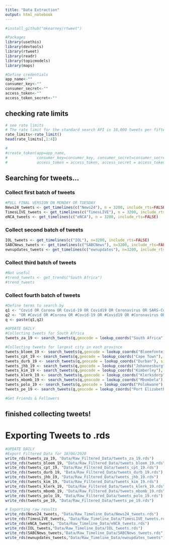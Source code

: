 ```yaml
---
title: "Data Extraction"
output: html_notebook
---
```


```r
#install_github("mkearney/rtweet")

#Packages
library(usethis)
library(devtools)
library(rtweet)
library(readr)
library(topicmodels)
library(maps)
```


```r

#Define credentials
app_name<-""
consumer_key<-""
consumer_secret<-""
access_token<-""
access_token_secret<-""


```

## checking rate limits
```r
# see rate limits
# The rate limit for the standard search API is 18,000 tweets per fifteen minutes. With a bearer token, the rate limit is 45,000 tweets per fifteen minutes. 
rate_limits<-rate_limit()
head(rate_limits[,1:4])
```


```r
#
#create_token(app=app_name,
#             consumer_key=consumer_key, consumer_secret=consumer_secret,
#             access_token = access_token, access_secret = access_token_secret)

```


## Searching for tweets...
### Collect first batch of tweets
```r
#PULL FINAL VERSION ON MONDAY OR TUESDAY
News24_tweets <- get_timelines(c("News24"), n = 3200, include_rts=FALSE)
TimesLIVE_tweets <- get_timelines(c("TimesLIVE"), n = 3200, include_rts=FALSE)
eNCA_tweets <- get_timelines(c("eNCA"), n = 3200, include_rts=FALSE)

```


### Collect second batch of tweets
```r
IOL_tweets <- get_timelines(c("IOL"), n=3200, include_rts=FALSE)
SABCNews_tweets <- get_timelines(c("SABCNews"), n=3200, include_rts=FALSE)
ewnupdates_tweets <- get_timelines(c("ewnupdates"), n=3200, include_rts=FALSE)
```

### Collect third batch of tweets
```r
#Not useful
#trend_tweets <- get_trends("South Africa")
#trend_tweets
```

### Collect fourth batch of tweets
```r
#Define terms to search by
q1 <- "Covid OR Corona OR Covid-19 OR Covid19 OR Coronavirus OR SARS-CoV-2 OR SARS-CoV"
q2 <- "OR #Covid OR #Corona OR #Covid-19 OR #Covid19 OR #Coronavirus OR #SARS-CoV-2 OR #SARS-CoV"
q <- paste(q1,q2)
```


```r
#UPDATE DAILY
#Collecting tweets for South Africa
tweets_za_19 <- search_tweets(q,geocode = lookup_coords("South Africa"), since="2020-06-19", until="2020-06-20", type="recent", include_rts=FALSE, n=18000)

#Collecting tweets for largest city in each province
tweets_bloem_19 <- search_tweets(q,geocode = lookup_coords("Bloemfontein"), since="2020-06-19", until="2020-06-20", type="recent", include_rts=FALSE, n=18000)
tweets_cpt_19 <- search_tweets(q,geocode = lookup_coords("Cape Town"), since="2020-06-19", until="2020-06-20", type="recent", include_rts=FALSE, n=18000)
tweets_durb_19 <- search_tweets(q,geocode = lookup_coords("Durban"), since="2020-06-19", until="2020-06-20", type="recent", include_rts=FALSE, n=18000)
tweets_jhb_19 <- search_tweets(q,geocode = lookup_coords("Johannesburg"), since="2020-06-19", until="2020-06-20", type="recent", include_rts=FALSE, n=18000)
tweets_kim_19 <- search_tweets(q,geocode = lookup_coords("Kimberley"), since="2020-06-19", until="2020-06-20", type="recent", include_rts=FALSE, n=18000)
tweets_klerk_19 <- search_tweets(q,geocode = lookup_coords("Klerksdorp"), since="2020-06-19", until="2020-06-20", type="recent", include_rts=FALSE, n=18000)
tweets_mbomb_19 <- search_tweets(q,geocode = lookup_coords("Mbombela"), since="2020-06-19", until="2020-06-20", type="recent", include_rts=FALSE, n=18000)
tweets_polo_19 <- search_tweets(q,geocode = lookup_coords("Polokwane"), since="2020-06-19", until="2020-06-20", type="recent", include_rts=FALSE, n=18000)
tweets_pe_19 <- search_tweets(q,geocode = lookup_coords("Port Elizabeth"), since="2020-06-19", until="2020-06-20", type="recent", include_rts=FALSE, n=18000)
```

```r
#Get Friends & Followers
```

## finished collecting tweets!


# Exporting Tweets to .rds
```r
#UPDATE DAILY
#Export Filtered Data for 18/06/2020
write_rds(tweets_za_19, "Data/Raw_Filtered_Data/tweets_za_19.rds")
write_rds(tweets_bloem_19, "Data/Raw_Filtered_Data/tweets_bloem_19.rds")
write_rds(tweets_cpt_19, "Data/Raw_Filtered_Data/tweets_cpt_19.rds")
write_rds(tweets_durb_19, "Data/Raw_Filtered_Data/tweets_durb_19.rds")
write_rds(tweets_jhb_19, "Data/Raw_Filtered_Data/tweets_jhb_19.rds")
write_rds(tweets_kim_19, "Data/Raw_Filtered_Data/tweets_kim_19.rds")
write_rds(tweets_klerk_19, "Data/Raw_Filtered_Data/tweets_klerk_19.rds")
write_rds(tweets_mbomb_19, "Data/Raw_Filtered_Data/tweets_mbomb_19.rds")
write_rds(tweets_polo_19, "Data/Raw_Filtered_Data/tweets_polo_19.rds")
write_rds(tweets_pe_19, "Data/Raw_Filtered_Data/tweets_pe_19.rds")

```





```r
# Exporting raw results
write_rds(News24_tweets, "Data/Raw_Timeline_Data/News24_tweets.rds")
write_rds(TimesLIVE_tweets, "Data/Raw_Timeline_Data/TimesLIVE_tweets.rds")
write_rds(eNCA_tweets, "Data/Raw_Timeline_Data/eNCA_tweets.rds")
write_rds(IOL_tweets,"Data/Raw_Timeline_Data/IOL_tweets.rds")
write_rds(SABCNews_tweets,"Data/Raw_Timeline_Data/SABCNews_tweets.rds")
write_rds(ewnupdates_tweets,"Data/Raw_Timeline_Data/ewnupdates_tweets")
```